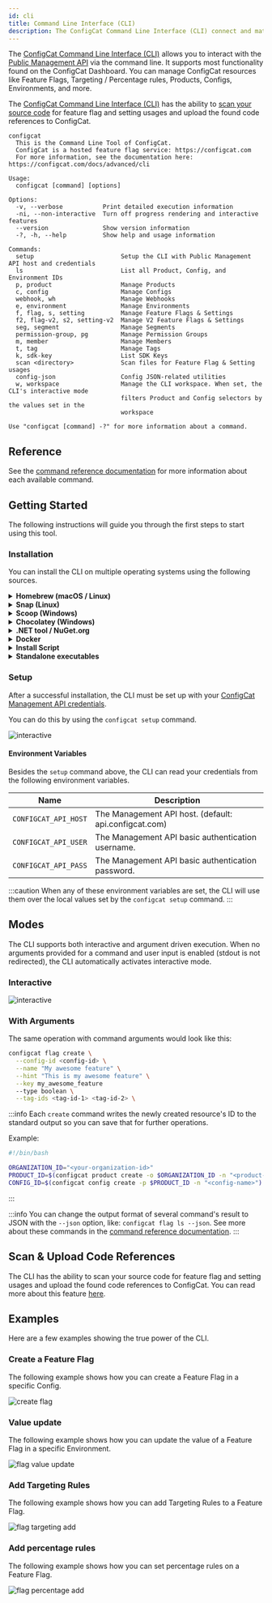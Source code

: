 ```yaml
---
id: cli
title: Command Line Interface (CLI)
description: The ConfigCat Command Line Interface (CLI) connect and match feature flags in your source code with feature flags on the Dashboard.
---
```


The <a target="_blank" href="https://github.com/configcat/cli">ConfigCat Command Line Interface (CLI)</a> allows you to interact with the [Public Management API](/api/reference/configcat-public-management-api) via the command line. It supports most functionality found on the ConfigCat Dashboard. You can manage ConfigCat resources like Feature Flags, Targeting / Percentage rules, Products, Configs, Environments, and more.

The <a target="_blank" href="https://github.com/configcat/cli">ConfigCat Command Line Interface (CLI)</a> has the ability to [scan your source code](../advanced/code-references/overview.mdx) for feature flag and setting usages and upload the found code references to ConfigCat.

```
configcat
  This is the Command Line Tool of ConfigCat.
  ConfigCat is a hosted feature flag service: https://configcat.com
  For more information, see the documentation here: https://configcat.com/docs/advanced/cli

Usage:
  configcat [command] [options]

Options:
  -v, --verbose           Print detailed execution information
  -ni, --non-interactive  Turn off progress rendering and interactive features
  --version               Show version information
  -?, -h, --help          Show help and usage information

Commands:
  setup                        Setup the CLI with Public Management API host and credentials
  ls                           List all Product, Config, and Environment IDs
  p, product                   Manage Products
  c, config                    Manage Configs
  webhook, wh                  Manage Webhooks
  e, environment               Manage Environments
  f, flag, s, setting          Manage Feature Flags & Settings
  f2, flag-v2, s2, setting-v2  Manage V2 Feature Flags & Settings
  seg, segment                 Manage Segments
  permission-group, pg         Manage Permission Groups
  m, member                    Manage Members
  t, tag                       Manage Tags
  k, sdk-key                   List SDK Keys
  scan <directory>             Scan files for Feature Flag & Setting usages
  config-json                  Config JSON-related utilities
  w, workspace                 Manage the CLI workspace. When set, the CLI's interactive mode
                               filters Product and Config selectors by the values set in the
                               workspace

Use "configcat [command] -?" for more information about a command.
```

## Reference

See the <a target="_blank" href="https://configcat.github.io/cli/">command reference documentation</a> for more information about each available command.

## Getting Started

The following instructions will guide you through the first steps to start using this tool.

### Installation

You can install the CLI on multiple operating systems using the following sources.

<details>
  <summary><strong>Homebrew (macOS / Linux)</strong></summary>

Install the CLI with <a target="_blank" href="https://brew.sh">Homebrew</a> from <a target="_blank" href="https://github.com/configcat/homebrew-tap">ConfigCat's tap</a> by executing the following command:

```bash
brew tap configcat/tap
brew install configcat
```

</details>

<details>
  <summary><strong>Snap (Linux)</strong></summary>

Install the CLI with <a target="_blank" href="https://snapcraft.io">Snapcraft</a> by executing the following command:

```bash
sudo snap install configcat
```

</details>

<details>
  <summary><strong>Scoop (Windows)</strong></summary>

Install the CLI with <a target="_blank" href="https://scoop.sh">Scoop</a> from <a target="_blank" href="https://github.com/configcat/scoop-configcat">ConfigCat's bucket</a> by executing the following command:

```bash
scoop bucket add configcat https://github.com/configcat/scoop-configcat
scoop install configcat
```

</details>

<details>
  <summary><strong>Chocolatey (Windows)</strong></summary>

Install the CLI with <a target="_blank" href="https://chocolatey.org/">Chocolatey</a> by executing the following command:

```powershell
choco install configcat
```

</details>

<details>
  <summary><strong>.NET tool / NuGet.org</strong></summary>

The CLI can be installed as a [.NET tool](https://learn.microsoft.com/en-us/dotnet/core/tools/global-tools) via the .NET SDK.
```bash
dotnet tool install -g configcat-cli
```

After installing, you can execute the CLI using the `configcat` command:
```bash
configcat scan "/repository" --print --config-id <CONFIG-ID>
```

</details>

<details>
  <summary><strong>Docker</strong></summary>

The CLI can be executed from a <a target="_blank" href="https://www.docker.com/">Docker</a> image.

```bash
docker pull configcat/cli
```

An example of how to scan a repository for feature flag & setting references with the docker image.

```bash
docker run --rm \
    --env CONFIGCAT_API_HOST=<API-HOST> \
    --env CONFIGCAT_API_USER=<API-USER> \
    --env CONFIGCAT_API_PASS=<API-PASSWORD> \
    -v /path/to/repository:/repository \
  configcat/cli scan "/repository" --print --config-id <CONFIG-ID>
```

</details>

<details>
  <summary><strong>Install Script</strong></summary>

On Unix platforms, you can install the CLI by executing an install script.

```bash
curl -fsSL "https://raw.githubusercontent.com/configcat/cli/main/scripts/install.sh" | bash
```

By default, the script downloads the OS specific artifact from the latest <a target="_blank" href="https://github.com/configcat/cli/releases">GitHub Release</a> with `curl` and moves it into the `/usr/local/bin` directory.

It might happen that you don't have permissions to write into `/usr/local/bin`, then you should execute the install script with `sudo`.

```bash
curl -fsSL "https://raw.githubusercontent.com/configcat/cli/main/scripts/install.sh" | sudo bash
```

The script accepts the following input parameters:

| Parameter         | Description                                      | Default value    |
| ----------------- | ------------------------------------------------ | ---------------- |
| `-d`, `--dir`     | The directory where the CLI should be installed. | `/usr/local/bin` |
| `-v`, `--version` | The desired version to install.                  | `latest`         |
| `-a`, `--arch`    | The desired architecture to install.             | `x64`            |

Available **architecture** values for Linux: `x64`, `musl-x64`, `arm`, `arm64`.

Available **architecture** values for macOS: `x64`, `arm64`.

**Script usage examples**:

_Custom installation directory_:

```bash
curl -fsSL "https://raw.githubusercontent.com/configcat/cli/main/scripts/install.sh" | bash -s -- -d=/path/to/install
```

_Install a different version_:

```bash
curl -fsSL "https://raw.githubusercontent.com/configcat/cli/main/scripts/install.sh" | bash -s -- -v=1.4.2
```

_Install with custom architecture_:

```bash
curl -fsSL "https://raw.githubusercontent.com/configcat/cli/main/scripts/install.sh" | bash -s -- -a=arm
```

</details>

<details>
  <summary><strong>Standalone executables</strong></summary>

You can download the executables directly from <a target="_blank" href="https://github.com/configcat/cli/releases">GitHub Releases</a> for your desired platform.

</details>

### Setup

After a successful installation, the CLI must be set up with your <a target="_blank" href="https://app.configcat.com/my-account/public-api-credentials">ConfigCat Management API credentials</a>.

You can do this by using the `configcat setup` command.

<img src="/docs/assets/cli/setup.gif" className="zoomable" alt="interactive" />

#### Environment Variables

Besides the `setup` command above, the CLI can read your credentials from the following environment variables.

| Name                 | Description                                           |
| -------------------- | ----------------------------------------------------- |
| `CONFIGCAT_API_HOST` | The Management API host. (default: api.configcat.com) |
| `CONFIGCAT_API_USER` | The Management API basic authentication username.     |
| `CONFIGCAT_API_PASS` | The Management API basic authentication password.     |

:::caution
When any of these environment variables are set, the CLI will use them over the local values set by the `configcat setup` command.
:::

## Modes

The CLI supports both interactive and argument driven execution. When no arguments provided for a command and user input is enabled (stdout is not redirected), the CLI automatically activates interactive mode.

### Interactive

<img src="/docs/assets/cli/teaser.gif" className="zoomable" alt="interactive" />

### With Arguments

The same operation with command arguments would look like this:

```bash
configcat flag create \
  --config-id <config-id> \
  --name "My awesome feature" \
  --hint "This is my awesome feature" \
  --key my_awesome_feature
  --type boolean \
  --tag-ids <tag-id-1> <tag-id-2> \
```

:::info
Each `create` command writes the newly created resource's ID to the standard output so you can save that for further operations.

Example:
```bash
#!/bin/bash

ORGANIZATION_ID="<your-organization-id>"
PRODUCT_ID=$(configcat product create -o $ORGANIZATION_ID -n "<product-name>")
CONFIG_ID=$(configcat config create -p $PRODUCT_ID -n "<config-name>")
```
:::

:::info
You can change the output format of several command's result to JSON with the `--json` option, like: `configcat flag ls --json`. See more about these commands in the <a target="_blank" href="https://configcat.github.io/cli/">command reference documentation</a>.
:::

## Scan & Upload Code References

The CLI has the ability to scan your source code for feature flag and setting usages and upload the found code references to ConfigCat. You can read more about this feature [here](../advanced/code-references/overview.mdx).

## Examples

Here are a few examples showing the true power of the CLI.

### Create a Feature Flag

The following example shows how you can create a Feature Flag in a specific Config.

<img src="/docs/assets/cli/create-flag.gif" className="zoomable" alt="create flag" />

### Value update

The following example shows how you can update the value of a Feature Flag in a specific Environment.

<img src="/docs/assets/cli/flag-value-update.gif" className="zoomable" alt="flag value update" />

### Add Targeting Rules

The following example shows how you can add Targeting Rules to a Feature Flag.

<img src="/docs/assets/cli/flag-targeting-add.gif" className="zoomable" alt="flag targeting add" />

### Add percentage rules

The following example shows how you can set percentage rules on a Feature Flag.

<img src="/docs/assets/cli/flag-percentage-add.gif" className="zoomable" alt="flag percentage add" />
